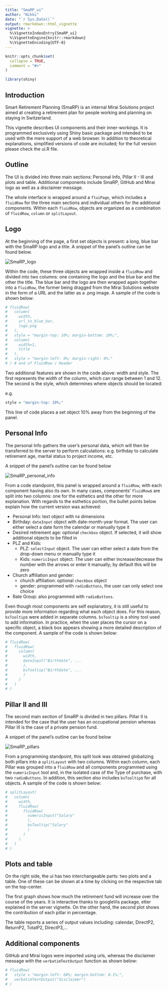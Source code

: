 ```yaml
---
title: "SmaRP_ui"
author: "Nikki"
date: "`r Sys.Date()`"
output: rmarkdown::html_vignette
vignette: >
  %\VignetteIndexEntry{SmaRP_ui}
  %\VignetteEngine{knitr::rmarkdown}
  %\VignetteEncoding{UTF-8}
---
```


```r
knitr::opts_chunk$set(
  collapse = TRUE,
  comment = "#>"
)

library(shiny)
```
## Introduction

Smart Retirement Planning (SmaRP) is an internal Mirai Solutions project aimed at creating a retirement plan for people working and planning on staying in Switzerland. 

This vignette describes UI components and their inner-workings. It is programmed exclusively using Shiny basic package and intended to be used with the mere support of a web browser. In addition to theoretical explanations, simplified versions of code are included; for the full version please check the ui.R file.  

## Outline

The UI is divided into three main sections: Personal Info, Pillar II - III and plots and table. Additional components include SmaRP, GitHub and Mirai logo as well as a disclaimer message. 

The whole interface is wrapped around a `fluiPage`, which includes a `fluidRow` for the three main sections and individual others for the additional components. Within each `fluidRow`, objects are organized as a combination of `fluidRow`, `column` or `splitLayout`. 

## Logo 

At the beginning of the page, a first set objects is present: a long, blue bar with the SmaRP logo and a title. A snippet of the panel's outline can be found below.

![](SmaRP_logo.png "SmaRP_logo")

Within the code, these three objects are wrapped inside a `fluidRow` and divided into two columns: one containing the logo and the blue bar and the other the title. The blue bar and the logo are then wrapped again together into a `fluidRow`, the former being dragged from the Mirai Solutions website in the form of a URL and the latter as a .png image. A sample of the code is shown below:

```r
# fluidRow(
#   column(
#     width,
#     url_to_blue_bar,
#     logo.png
#   ),
#   style = "margin-top: 10%; margin-bottom: 10%;",
#   column(
#     width=1,
#     title
#   ),
#   style = "margin-left: 0%; margin-right: 0%;"
# ) # end of FluidRow / Header
```
Two additional features are shown in the code above: width and style. The first represents the width of the column, which can range between 1 and 12. The second is the style, which determines where objects should be located:

e.g. 

```r
style = "margin-top: 10%;"
```
This line of code places a set object 10% away from the beginning of the panel.

## Personal Info

The personal Info gathers the user's personal data, which will then be transferred to the server to perform calculations: e.g. birthday to calculate retirement age, marital status to project income, etc. 

A snippet of the panel's outline can be found below

![](SmaRP_personal_info.png "SmaRP_personal_info")

From a code standpoint, this panel is wrapped around a `fluidRow`, with each component having also its own. In many cases, components' `fluidRow`s are split into two columns: one for the esthetics and the other for more explanation. With regards to the esthetics portion, the bullet points below explain how the current version was achieved:

* Personal Info: text object with `h4` dimensions
* Birthday: `dateInput` object with date-month-year format. The user can either select a date form the calendar or manually type it
* Desired retirement age: optional `checkbox` object. If selected, it will show additional objects to be filled in
* PLZ and Kids: 
    * PLZ: `selectInput` object. The user can either select a date from the drop-down menu or manually type it
    * Kids: `numericInput` object. The user can either increase/decrease the number with the arrows or enter it manually; by default this will be zero
* Church affiliation and gender: 
    * church affiliation: optional `checkbox` object
    * gender: programmed with `radioButtons`, the user can only select one choice
* Rate Group: also programmed with `radioButtons`. 

Even though most components are self explanatory, it is still useful to provide more information regarding what each object does. For this reason, `bsTooltip`s were added in separate columns. `bsTooltip` is a shiny tool used to add information. In practice, when the user places the cursor on a specific object, a black box appears showing a more detailed description of the component. A sample of the code is shown below:

```r
# fluidRow(
#   fluidRow(
#     column(
#       width,
#       dateInput("Birthdate", ...
#       ),
#       bsTooltip("Birthdate", ...
#       )
#     )
#   )
# )

```


## Pillar II and III

The second main section of SmaRP is divided in two pillars. Pillar II is intended for the case that the user has an occupational pension whereas Pillar III is the case of a private pension fund. 

A snippet of the panel's outline can be found below

![](SmaRP_pillars.png "SmaRP_pillars")

From a programming standpoint, this split look was obtained globalizing both pillars into a `splitLayout` with two columns. Within each column, each Pillar was grouped into a `fluidRow` and all components programmed using the `numericInput` tool and, in the isolated case of the Type of purchase, with two `radioButtons`. In addition, this section also includes `bsTooltip`s for all objects. A sample of the code is shown below:

```r

# splitLayout(
#   column(
#     width,
#     fluidRow(
#       fluidRow(
#         numericInput("Salary"
#         ),
#         bsTooltip("Salary"
#         )
#       )
#     )
#   )
# )

```

## Plots and table

On the right side, the ui has two interchangeable parts: two plots and a table. One of these can be shown at a time by clicking on the respective tab on the top-center. 

The first graph shows how much the retirement fund will increase over the course of the years. It is interactive thanks to googleVis package, etter explained in the server vignette. On the other hand, the second plot shows the contribution of each pillar in percentage.

The table reports a series of output values including: calendar, DirectP2, ReturnP2, TotalP2, DirectP3,...

## Additional components

GitHub and Mirai logos were imported using urls, whereas the disclaimer message with the `verbatimTextOutput` function as shown below:

```r
# fluidRow(
#   style = "margin-left: 60%; margin-bottom: 0.1%;",
#   verbatimTextOutput("disclaimer")
# )
```
